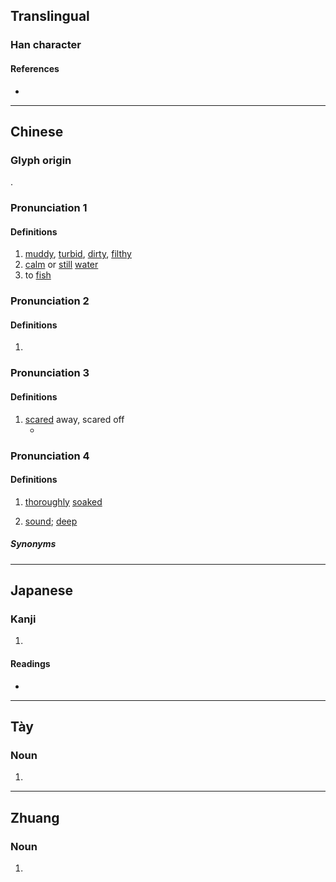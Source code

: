 {{character info}}
==Translingual==

===Han character===
{{Han char|rn=85|rad=水|as=08|sn=11|four=38132|canj=EOIP|ids=⿰氵念}}

====References====
* {{Han ref|kx=0631.170|dkj=17685|dj=1034.060|hdz=31655.040|uh=6DF0|ud=28144|bh=D5F9|bd=54777}}

----

==Chinese==
{{zh-forms}}

===Glyph origin===
{{Han etym}}
{{Han compound|水|alt1=氵|念|ls=psc|c1=s|c2=p}}.

===Pronunciation 1===
{{zh-pron
|m=niǎn
|c=naam5
|mc=3
|oc=1
|cat=a,n,v,adv
}}

====Definitions====
{{zh-hanzi}}

# [[muddy]], [[turbid]], [[dirty]], [[filthy]]
# [[calm]] or [[still]] [[water]]
# to [[fish]]

===Pronunciation 2===
{{zh-pron
|m=niǎn
|c=nim5
|mc=2
|oc=2
|cat=
}}

====Definitions====
{{zh-hanzi}}

# {{rfdef|zh}}

===Pronunciation 3===
{{zh-pron
|m=shěn
|c=sam2
|mc=1
|cat=v
}}

====Definitions====
{{zh-hanzi}}

# [[scared]] away, scared off
#* {{zh-x|何謂 四靈？麟-鳳-龜-龍，謂 之 四靈。故 龍 以為{wéi} 畜，故 魚-鮪 不-淰{shěn}；鳳 以為{wéi} 畜，故 鳥 不-獝{yù}；麟 以為{wéi} 畜，故 獸 不-狘{xuè}；龜 以為{wéi} 畜，故 人情 不失。|What were the {{w|Four Holy Beas|four numinous creatures}}? They were the Qi-lin, the feng, the tortoise, and the dragon. When the dragon becomes a domestic animal, (all other) fishes and the {{w|Chinese paddlefish|paddlefish}} '''do not dive underwater scared''' (from men). When the feng becomes so, the birds do not fly from them in terror. When the Qi-lin does so, the beasts do not scamper away. When the tortoise does so, the feelings of men take no erroneous course.|ref=Liji-L}}

===Pronunciation 4===
{{zh-pron
|c=nam6
|cat=a
}}

====Definitions====
{{zh-hanzi}}

# {{lb|zh|Cantonese}} [[thoroughly]] [[soak]]ed
# {{lb|zh|Cantonese|of sleep}} [[sound]]; [[deep]]

=====Synonyms=====
{{zh-dial|沉}}

----

==Japanese==

===Kanji===
{{ja-kanji|grade=|rs=水08}}

# {{rfdef|ja|sort=水08}}

====Readings====
* {{ja-readings|on=[[でん]] (den), [[だん]] (dan), [[ねん]] (nen), [[あん]] (an), [[おん]] (on)|kun=[[にごる]] (nigoru)}}

----

==Tày==

===Noun===
{{tyz-noun}}

# {{tyz-Nom form of|nặm|[[water]]}}

----

==Zhuang==

===Noun===
{{za-head|noun}}

# {{za-sawndip form of|raemx}}
